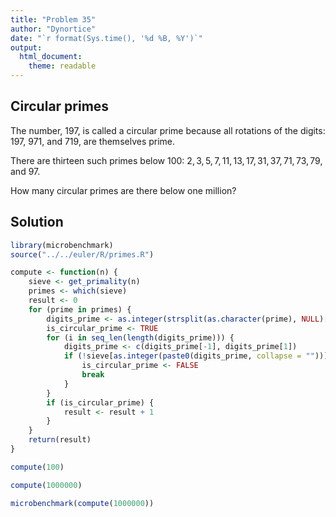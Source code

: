 ```yaml
---
title: "Problem 35"
author: "Dynortice"
date: "`r format(Sys.time(), '%d %B, %Y')`"
output:
  html_document:
    theme: readable
---
```

## Circular primes

The number, $197$, is called a circular prime because all rotations of the digits: $197$, $971$, and $719$, are themselves prime.

There are thirteen such primes below $100$: $2, 3, 5, 7, 11, 13, 17, 31, 37, 71, 73, 79$, and $97$.

How many circular primes are there below one million?

## Solution
```r
library(microbenchmark)
source("../../euler/R/primes.R")
```
```r
compute <- function(n) {
    sieve <- get_primality(n)
    primes <- which(sieve)
    result <- 0
    for (prime in primes) {
        digits_prime <- as.integer(strsplit(as.character(prime), NULL)[[1]])
        is_circular_prime <- TRUE
        for (i in seq_len(length(digits_prime))) {
            digits_prime <- c(digits_prime[-1], digits_prime[1])
            if (!sieve[as.integer(paste0(digits_prime, collapse = ""))]) {
                is_circular_prime <- FALSE
                break
            }
        }
        if (is_circular_prime) {
            result <- result + 1
        }
    }
    return(result)
}
```
```r
compute(100)
```
```r
compute(1000000)
```
```r
microbenchmark(compute(1000000))
```
